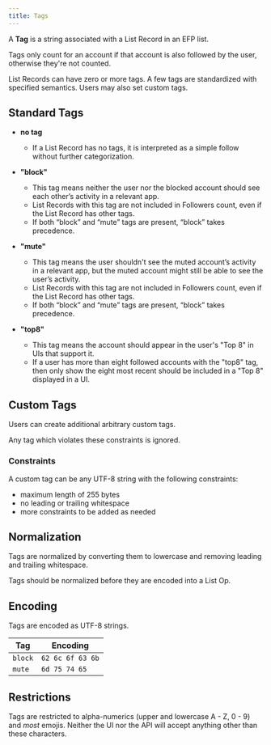 ```yaml
---
title: Tags
---
```


A **Tag** is a string associated with a List Record in an EFP list.

Tags only count for an account if that account is also followed by the user, otherwise they're not counted.

List Records can have zero or more tags. A few tags are standardized with specified semantics. Users may also set custom tags.

## Standard Tags

- **no tag**

  - If a List Record has no tags, it is interpreted as a simple follow without further categorization.

- **"block"**

  - This tag means neither the user nor the blocked account should see each other’s activity in a relevant app.
  - List Records with this tag are not included in Followers count, even if the List Record has other tags.
  - If both “block” and “mute” tags are present, “block” takes precedence.

- **"mute"**
  - This tag means the user shouldn't see the muted account’s activity in a relevant app, but the muted account might still be able to see the user’s activity.
  - List Records with this tag are not included in Followers count, even if the List Record has other tags.
  - If both “block” and “mute” tags are present, “block” takes precedence.

- **"top8"**
  - This tag means the account should appear in the user's "Top 8" in UIs that support it.
  - If a user has more than eight followed accounts with the "top8" tag, then only show the eight most recent should be included in a "Top 8" displayed in a UI.

## Custom Tags

Users can create additional arbitrary custom tags.

Any tag which violates these constraints is ignored.

### Constraints

A custom tag can be any UTF-8 string with the following constraints:

- maximum length of 255 bytes
- no leading or trailing whitespace
- more constraints to be added as needed

## Normalization

Tags are normalized by converting them to lowercase and removing leading and trailing whitespace.

Tags should be normalized before they are encoded into a List Op.

## Encoding

Tags are encoded as UTF-8 strings.

| Tag     | Encoding         |
| ------- | ---------------- |
| `block` | `62 6c 6f 63 6b` |
| `mute`  | `6d 75 74 65`    |

## Restrictions

Tags are restricted to alpha-numerics (upper and lowercase A - Z, 0 - 9) and _most_ emojis.  Neither the UI nor the API will accept anything other than these characters.